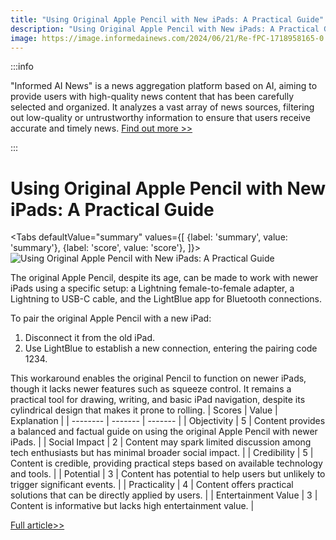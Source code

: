 ```yaml
---
title: "Using Original Apple Pencil with New iPads: A Practical Guide"
description: "Using Original Apple Pencil with New iPads: A Practical Guide"
image: https://image.informedainews.com/2024/06/21/Re-fPC-1718958165-0.jpg
---
```



:::info

"Informed AI News" is a news aggregation platform based on AI, aiming to provide users with high-quality news content that has been carefully selected and organized. It analyzes a vast array of news sources, filtering out low-quality or untrustworthy information to ensure that users receive accurate and timely news.  [Find out more >>](/)

:::

# Using Original Apple Pencil with New iPads: A Practical Guide


<Tabs
	defaultValue="summary"
	values={[
	{label: 'summary', value: 'summary'},
	{label: 'score', value: 'score'},
]}>
<TabItem value="summary">
<img
  src="https://image.informedainews.com/2024/06/21/Re-fPC-1718958165-0.jpg"
  alt="Using Original Apple Pencil with New iPads: A Practical Guide"
/>



The original Apple Pencil, despite its age, can be made to work with newer iPads using a specific setup: a Lightning female-to-female adapter, a Lightning to USB-C cable, and the LightBlue app for Bluetooth connections.

To pair the original Apple Pencil with a new iPad:
1. Disconnect it from the old iPad.
2. Use LightBlue to establish a new connection, entering the pairing code 1234.

This workaround enables the original Pencil to function on newer iPads, though it lacks newer features such as squeeze control. It remains a practical tool for drawing, writing, and basic iPad navigation, despite its cylindrical design that makes it prone to rolling.
</TabItem>
<TabItem value="score">
	| Scores     | Value   | Explanation |
	| -------- | ------- | ------- |
	| Objectivity  | 5    | Content provides a balanced and factual guide on using the original Apple Pencil with newer iPads.    |
	| Social Impact | 2     | Content may spark limited discussion among tech enthusiasts but has minimal broader social impact.    |
	| Credibility    | 5    | Content is credible, providing practical steps based on available technology and tools.    |
	| Potential    | 3    | Content has potential to help users but unlikely to trigger significant events.    |
	| Practicality    | 4    | Content offers practical solutions that can be directly applied by users.    |
	| Entertainment Value    | 3    | Content is informative but lacks high entertainment value.    |
</TabItem>
</Tabs>

[Full article>>](https://appleinsider.com/inside/apple-pencil/tips/how-to-use-an-original-apple-pencil-with-a-new-ipad)
